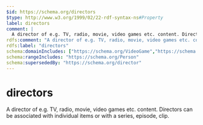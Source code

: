 ```yaml
---
$id: https://schema.org/directors
$type: http://www.w3.org/1999/02/22-rdf-syntax-ns#Property
label: directors
comment: |
  A director of e.g. TV, radio, movie, video games etc. content. Directors can be associated with individual items or with a series, episode, clip.
rdfs:comment: "A director of e.g. TV, radio, movie, video games etc. content. Directors can be associated with individual items or with a series, episode, clip."
rdfs:label: "directors"
schema:domainIncludes: ["https://schema.org/VideoGame","https://schema.org/Clip","https://schema.org/VideoGameSeries","https://schema.org/RadioSeries","https://schema.org/Episode","https://schema.org/VideoObject","https://schema.org/TVSeries","https://schema.org/MovieSeries","https://schema.org/Movie"]
schema:rangeIncludes: "https://schema.org/Person"
schema:supersededBy: "https://schema.org/director"
---
```


# directors

A director of e.g. TV, radio, movie, video games etc. content. Directors can be associated with individual items or with a series, episode, clip.

